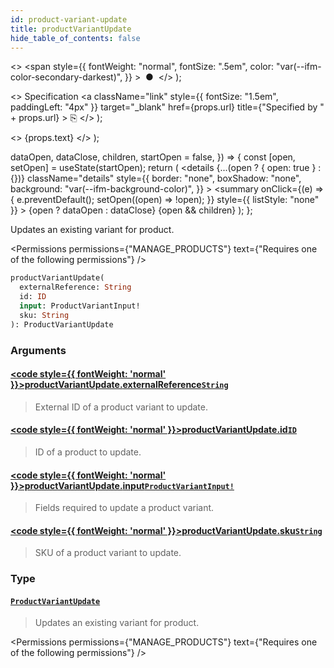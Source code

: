 ```yaml
---
id: product-variant-update
title: productVariantUpdate
hide_table_of_contents: false
---
```


  <>
    <span
      style={{
        fontWeight: "normal",
        fontSize: ".5em",
        color: "var(--ifm-color-secondary-darkest)",
      }}
    >
      &nbsp;●&nbsp;
    </span>
  </>
);

  <>
    Specification
    <a
      className="link"
      style={{ fontSize: "1.5em", paddingLeft: "4px" }}
      target="\_blank"
      href={props.url}
      title={"Specified by " + props.url}
    >
      ⎘
    </a>
  </>
);

  <>
    <span className={props.class}>{props.text}</span>
  </>
);


  dataOpen,
  dataClose,
  children,
  startOpen = false,
}) => {
  const [open, setOpen] = useState(startOpen);
  return (
    <details
      {...(open ? { open: true } : {})}
      className="details"
      style={{
        border: "none",
        boxShadow: "none",
        background: "var(--ifm-background-color)",
      }}
    >
      <summary
        onClick={(e) => {
          e.preventDefault();
          setOpen((open) => !open);
        }}
        style={{ listStyle: "none" }}
      >
        {open ? dataOpen : dataClose}
      </summary>
      {open && children}
    </details>
  );
};

Updates an existing variant for product.

<Permissions
  permissions={"MANAGE_PRODUCTS"}
  text={"Requires one of the following permissions"}
/>

```graphql
productVariantUpdate(
  externalReference: String
  id: ID
  input: ProductVariantInput!
  sku: String
): ProductVariantUpdate
```

### Arguments

#### [<code style={{ fontWeight: 'normal' }}>productVariantUpdate.<b>externalReference</b></code>](#)<Bullet />[`String`](../../../api-reference/miscellaneous/scalars/string) <Badge class="badge badge--secondary" text="scalar"/>

> External ID of a product variant to update.
>
> <Badge text="Added in Saleor 3.10" class="secondary margin-bottom--sm" />

#### [<code style={{ fontWeight: 'normal' }}>productVariantUpdate.<b>id</b></code>](#)<Bullet />[`ID`](../../../api-reference/miscellaneous/scalars/id) <Badge class="badge badge--secondary" text="scalar"/>

> ID of a product to update.

#### [<code style={{ fontWeight: 'normal' }}>productVariantUpdate.<b>input</b></code>](#)<Bullet />[`ProductVariantInput!`](../../../api-reference/products/inputs/product-variant-input) <Badge class="badge badge--secondary" text="non-null"/> <Badge class="badge badge--secondary" text="input"/>

> Fields required to update a product variant.

#### [<code style={{ fontWeight: 'normal' }}>productVariantUpdate.<b>sku</b></code>](#)<Bullet />[`String`](../../../api-reference/miscellaneous/scalars/string) <Badge class="badge badge--secondary" text="scalar"/>

> SKU of a product variant to update.
>
> <Badge text="Added in Saleor 3.8" class="secondary margin-bottom--sm" />

### Type

#### [`ProductVariantUpdate`](../../../api-reference/products/objects/product-variant-update) <Badge class="badge badge--secondary" text="object"/>

> Updates an existing variant for product.

<Permissions
  permissions={"MANAGE_PRODUCTS"}
  text={"Requires one of the following permissions"}
/>

